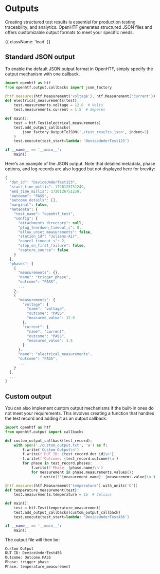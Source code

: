 # Outputs

Creating structured test results is essential for production testing traceability, and analytics. OpenHTF generates structured JSON files and offers customizable output formats to meet your specific needs.

{{ className: 'lead' }}

## Standard JSON output

To enable the default JSON output format in OpenHTF, simply specify the output mechanism with one callback.

```python {{ title: 'main.py' }}
import openhtf as htf
from openhtf.output.callbacks import json_factory

@htf.measures(htf.Measurement('voltage'), htf.Measurement('current'))
def electrical_measurements(test):
    test.measurements.voltage = 12.0  # Volts
    test.measurements.current = 1.5  # Amperes

def main():
    test = htf.Test(electrical_measurements)
    test.add_output_callbacks(
        json_factory.OutputToJSON('./test_results.json', indent=2)
    )
    test.execute(test_start=lambda: 'DeviceUnderTest123')

if __name__ == '__main__':
    main()
```

Here's an example of the JSON output. Note that detailed metadata, phase options, and log records are also logged but not displayed here for brevity:

```javascript {{ title: 'test_results.json' }}
{
  "dut_id": "DeviceUnderTest123",
  "start_time_millis": 1720126751249,
  "end_time_millis": 1720126751250,
  "outcome": "PASS",
  "outcome_details": [],
  "marginal": false,
  "metadata": {
    "test_name": "openhtf_test",
    "config": {
      "attachments_directory": null,
      "plug_teardown_timeout_s": 0,
      "allow_unset_measurements": false,
      "station_id": "Juliens-Air",
      "cancel_timeout_s": 2,
      "stop_on_first_failure": false,
      "capture_source": false
    }
  },
  "phases": [
    {
      "measurements": {},
      "name": "trigger_phase",
      "outcome": "PASS",
      ...
    },
    {
      "measurements": {
        "voltage": {
          "name": "voltage",
          "outcome": "PASS",
          "measured_value": 12.0
        },
        "current": {
          "name": "current",
          "outcome": "PASS",
          "measured_value": 1.5
        }
      },
      "name": "electrical_measurements",
      "outcome": "PASS",
      ...
    }
  ],
  ...
}
```

## Custom output

You can also implement custom output mechanisms if the built-in ones do not meet your requirements. This involves creating a function that handles the test record and adding it as an output callback.

```python {{ title: 'main.py' }}
import openhtf as htf
from openhtf.output import callbacks

def custom_output_callback(test_record):
    with open('./custom_output.txt', 'w') as f:
        f.write('Custom Output\n')
        f.write(f'DUT ID: {test_record.dut_id}\n')
        f.write(f'Outcome: {test_record.outcome}\n')
        for phase in test_record.phases:
            f.write(f'Phase: {phase.name}\n')
            for measurement in phase.measurements.values():
                f.write(f'{measurement.name}: {measurement.value}\n')

@htf.measures(htf.Measurement('temperature').with_units('C'))
def temperature_measurement(test):
    test.measurements.temperature = 25  # Celsius

def main():
    test = htf.Test(temperature_measurement)
    test.add_output_callbacks(custom_output_callback)
    test.execute(test_start=lambda: 'DeviceUnderTest456')

if __name__ == '__main__':
    main()
```

The output file will then be:

```txt {{ title: 'custom_output.txt' }}
Custom Output
DUT ID: DeviceUnderTest456
Outcome: Outcome.PASS
Phase: trigger_phase
Phase: temperature_measurement
```
